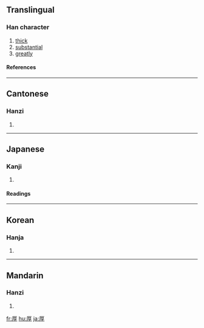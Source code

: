 ==Translingual==

===Han character===
{{Han char|rn=27|rad=厂|as=07|sn=9|four=7124<sub>7</sub>|canj=一日弓木 (MAND)}}
# [[thick]]
# [[substantial]]
# [[greatly]]

====References====
{{Han ref|kx=0161.260|dkj=02949|dj=0368.060|hdz=10072.060|uh=539A|ud=21402|bh=AB70|bd=43888}}

----
==Cantonese==

===Hanzi===
{{yue-hanzi|jyut=|y=hau5}}
# {{defn|Cantonese}}

----
==Japanese==

===Kanji===
{{ja-kanji|grade=5|rs=厂07}}
# {{defn|Japanese}} 

====Readings====
{{ja-readings|on=[[こう]] ([[kō]])|kun=[[あつい]] ([[厚い]], [[atsui]])}}

----
==Korean==

===Hanja===
{{ko-hanja|hangeul=후|rv=hu|mr=hu}}
# {{defn|Korean}}

----
==Mandarin==

===Hanzi===
{{cmn-hanzi|pin=[[hòu]] ([[hou4]])|wg=hou<sup>4</sup>}}
# {{defn|Mandarin}}

[[fr:厚]]
[[hu:厚]]
[[ja:厚]]
